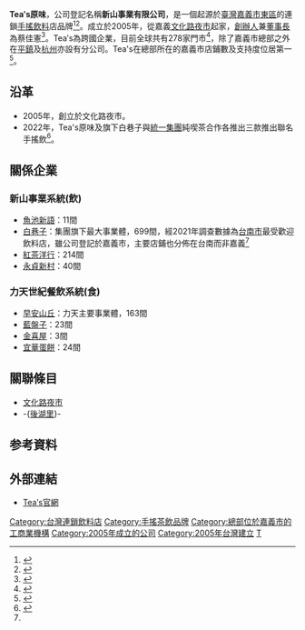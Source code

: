 {{Refimprove|time=2021-04-29T13:10:42+00:00}}
{{Infobox_Company 
| company_name   = 新山事業有限公司
| company_name_en= Xin Shan Enterprise Co., Ltd.
| company_logo   = 
| company_type   = [[有限公司|有限公司]]
| company_slogan = 人生っていいお茶みたいなぁ<br/>(生活就是一杯好茶)
| foundation     = 2005年
| traded_as      = 未上市
| other_name     = Tea′s原味
| local_code_name = TW
| local_code     =  28817546 
| location       = {{ROC-TW}}[[嘉義市|嘉義市]][[東區_(嘉義市)|東區]]保成路560號（[[File:ROC_Taiwan_Railways_Administration_Logo.svg|14px]][[嘉北車站|嘉北]][[File:BRT_Chiayi_CIS_(English_Type_1).svg|27px]][[嘉義BRT|後湖]]）
| locations      = {{TWN}}：225家<ref>[http://www.teas.com.tw/store.php 門市介紹] {{Wayback|url=http://www.teas.com.tw/store.php |date=20211218000744 }}.TEA'S原味</ref><br/>{{DEU}}：4家<ref>{{Cite web |url=http://www.teas.com.tw/news_02.php?id=370 |title=存档副本 |access-date=2021-03-31 |archive-date=2020-07-15 |archive-url=https://web.archive.org/web/20200715163246/http://www.teas.com.tw/news_02.php?id=370 }}</ref><br/>{{MYS}}：1家<ref>{{Cite web |url=http://www.teas.com.tw/news_02.php?id=375 |title=存档副本 |access-date=2021-03-31 |archive-date=2020-02-11 |archive-url=https://web.archive.org/web/20200211173517/http://www.teas.com.tw/news_02.php?id=375 }}</ref><br/>{{CHN}}：48家
| area_served    = {{TWN}}<br/>{{DEU}}<br/>{{MYS}}<br/>{{CHN}}
| founder        = 蔡佳憲(董事長)
| key_people     = 品牌經理：陳守柏
| num_employees  = 
| industry       = 餐飲業
| products       = 連鎖茶飲
| revenue        =
| capital        = 2,600萬新台幣
| parent         =新山事業有限公司
| homepage       = http://www.teas.com.tw/
| footnotes      = 加盟專線：0800270008
}}

'''Tea′s原味'''，公司登記名稱'''新山事業有限公司'''，是一個起源於[[臺灣|臺灣]][[嘉義市|嘉義市]][[東區_(嘉義市)|東區]]的連鎖[[手搖飲料|手搖飲料]]店品牌<ref>{{cite news |author1=卜敏正 |title=從小培養減糖觀念 嘉市業者印20萬張飲料杯減糖封膜 |url=https://udn.com/news/story/7326/5892372 |accessdate=2022-02-10 |work=聯合報 |date=2021-11-15 |language=zh-hant |archive-date=2022-02-10 |archive-url=https://web.archive.org/web/20220210145351/https://udn.com/news/story/7326/5892372 }}</ref><ref>{{cite news |author1=陳俞霈 |title=補印鬧雙包 發票中200元又吐還 |url=https://www.chinatimes.com/newspapers/20161020000634-260106?chdtv |accessdate=2022-02-10 |work=中國時報 |date=2016-10-20 |language=zh-hant |archive-date=2022-02-10 |archive-url=https://web.archive.org/web/20220210213608/https://www.chinatimes.com/newspapers/20161020000634-260106?chdtv }}</ref>。成立於2005年，從嘉義[[文化路夜市|文化路夜市]]起家，[[創辦人|創辦人]]兼[[董事長|董事長]]為蔡佳憲<ref>{{Cite web |url=http://www.teas.com.tw/about_02.php |title=Tea′s原味官網-公司沿革 |access-date=2021-03-31 |archive-date=2020-07-16 |archive-url=https://web.archive.org/web/20200716090521/http://www.teas.com.tw/about_02.php }}</ref>。Tea′s為跨國企業，目前全球共有278家門市<ref>{{cite news |author1=林宜樟 |author2=丁偉杰 |title=知名餐飲店 3月起要開發票 |url=https://news.ltn.com.tw/news/local/paper/965866 |accessdate=2022-02-10 |work=自由時報 |date=2016-03-08 |language=zh-hant |archive-date=2022-02-10 |archive-url=https://web.archive.org/web/20220210145744/https://news.ltn.com.tw/news/local/paper/965866 }}</ref>，除了嘉義市總部之外在[[平鎮|平鎮]]及[[杭州|杭州]]亦設有分公司。Tea's在總部所在的嘉義市店鋪數及支持度位居第一<ref name="#1">{{cite news |author1=周亭瑋 |title=各縣市「最夯手搖飲」曝光！台南答案超意外　在地人問號：茶魔呢 |url=https://www.ettoday.net/news/20210726/2039932.htm |accessdate=2022-04-27 |work=ETtoday新聞雲 |date=2021-07-26 |language=zh-hant |archive-date=2022-04-27 |archive-url=https://web.archive.org/web/20220427080002/https://www.ettoday.net/news/20210726/2039932.htm }}</ref>。

==沿革==
*2005年，創立於文化路夜市。
*2022年，Tea's原味及旗下白巷子與[[統一集團|統一集團]]純喫茶合作各推出三款推出聯名手搖飲<ref>{{cite news |author1=Arena |title=純喫茶變手搖飲料啦！聯手白巷子、TEA'S原味，打造6款奶蓋、酸甜清爽的初春飲品
|url=https://www.niusnews.com/=P2yye77u3 |accessdate=2022-04-27 |work=妞新聞 |date=2022-03-15|language=zh-hant}}</ref>。
==關係企業==
===新山事業系統(飲)===
*[[魚池新語|魚池新語]]：11間
*[[白巷子|白巷子]]：集團旗下最大事業體，699間，經2021年調查數據為[[台南市|台南市]]最受歡迎飲料店，雖公司登記於嘉義市，主要店鋪也分佈在台南而非嘉義<ref name="#1"/>
*[[紅茶洋行|紅茶洋行]]：214間
*[[永貞新村|永貞新村]]：40間

===力天世紀餐飲系統(食)===
*[[早安山丘|早安山丘]]：力天主要事業體，163間
*[[藍盤子|藍盤子]]：23間
*[[金喜屋|金喜屋]]：3間
*[[宜華蛋餅|宜華蛋餅]]：24間

==關聯條目==
*[[文化路夜市|文化路夜市]]
*-{[[後湖里_(嘉義市)|後湖里]]}-

==参考資料==
{{Reflist|2}}

==外部連結==
* [http://www.teas.com.tw/ Tea′s官網] {{Wayback|url=http://www.teas.com.tw/ |date=20210225220701 }}


[[Category:台灣連鎖飲料店|Category:台灣連鎖飲料店]]
[[Category:手搖茶飲品牌|Category:手搖茶飲品牌]]
[[Category:總部位於嘉義市的工商業機構|Category:總部位於嘉義市的工商業機構]]
[[Category:2005年成立的公司|Category:2005年成立的公司]]
[[Category:2005年台灣建立|Category:2005年台灣建立]]
[[Category:總部在台灣的跨國食品公司|T]]